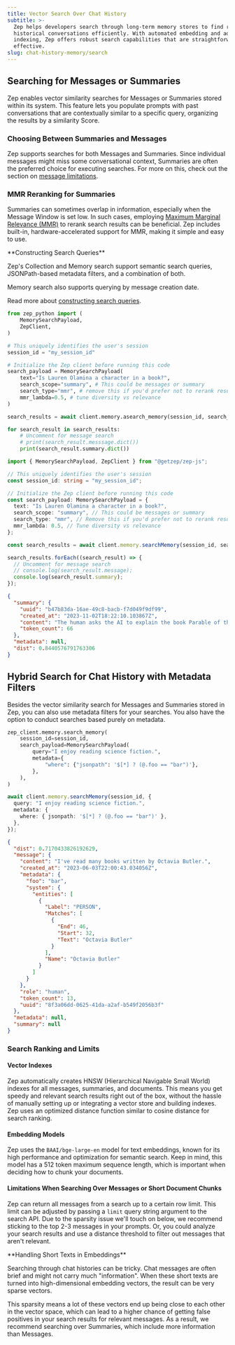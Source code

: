 ```yaml
---
title: Vector Search Over Chat History
subtitle: >-
  Zep helps developers search through long-term memory stores to find relevant
  historical conversations efficiently. With automated embedding and advanced
  indexing, Zep offers robust search capabilities that are straightforward and
  effective.
slug: chat-history-memory/search
---
```



## Searching for Messages or Summaries

Zep enables vector similarity searches for Messages or Summaries stored within its system. This feature lets you populate prompts with past conversations that are contextually similar to a specific query, organizing the results by a similarity Score.

### Choosing Between Summaries and Messages

Zep supports searches for both Messages and Summaries. Since individual messages might miss some conversational context, Summaries are often the preferred choice for executing searches. For more on this, check out the section on [message limitations](#limitations-when-searching-over-messages-or-short-document-chunks).

### MMR Reranking for Summaries

Summaries can sometimes overlap in information, especially when the Message Window is set low. In such cases, employing [Maximum Marginal Relevance (MMR)](/working-with-search#how-zeps-mmr-re-ranking-works) to rerank search results can be beneficial. Zep includes built-in, hardware-accelerated support for MMR, making it simple and easy to use.

<Note>
**Constructing Search Queries**

Zep's Collection and Memory search support semantic search queries, JSONPath-based metadata filters, and a combination
of both.

Memory search also supports querying by message creation date.

Read more about [constructing search queries](/working-with-search#maximal-marginal-relevance-re-ranking).

</Note>

<Tabs group="search">

<Tab title="Python" group-key="python">

```python
from zep_python import (
    MemorySearchPayload,
    ZepClient,
)

# This uniquely identifies the user's session
session_id = "my_session_id"

# Initialize the Zep client before running this code
search_payload = MemorySearchPayload(
    text="Is Lauren Olamina a character in a book?",
    search_scope="summary", # This could be messages or summary
    search_type="mmr", # remove this if you'd prefer not to rerank results
    mmr_lambda=0.5, # tune diversity vs relevance
)

search_results = await client.memory.asearch_memory(session_id, search_payload)

for search_result in search_results:
    # Uncomment for message search
    # print(search_result.messsage.dict())
    print(search_result.summary.dict())
```

</Tab>
<Tab title="Typescript" group-key="ts">

```typescript
import { MemorySearchPayload, ZepClient } from "@getzep/zep-js";

// This uniquely identifies the user's session
const session_id: string = "my_session_id";

// Initialize the Zep client before running this code
const search_payload: MemorySearchPayload = {
  text: "Is Lauren Olamina a character in a book?",
  search_scope: "summary", // This could be messages or summary
  search_type: "mmr", // Remove this if you'd prefer not to rerank results
  mmr_lambda: 0.5, // Tune diversity vs relevance
};

const search_results = await client.memory.searchMemory(session_id, search_payload);

search_results.forEach((search_result) => {
  // Uncomment for message search
  // console.log(search_result.message);
  console.log(search_result.summary);
});
```

</Tab>
</Tabs>

```json
{
  "summary": {
    "uuid": "b47b83da-16ae-49c8-bacb-f7d049f9df99",
    "created_at": "2023-11-02T18:22:10.103867Z",
    "content": "The human asks the AI to explain the book Parable of the Sower by Octavia Butler. The AI responds by explaining that Parable of the Sower is a science fiction novel by Octavia Butler. The book follows the story of Lauren Olamina, a young woman living in a dystopian future where society has collapsed due to environmental disasters, poverty, and violence.",
    "token_count": 66
  },
  "metadata": null,
  "dist": 0.8440576791763306
}
```

## Hybrid Search for Chat History with Metadata Filters

Besides the vector similarity search for Messages and Summaries stored in Zep, you can also use metadata filters for your searches. You also have the option to conduct searches based purely on metadata.

<Tabs group="search">

<Tab title="Python" group-key="python">

```python
zep_client.memory.search_memory(
    session_id=session_id,
    search_payload=MemorySearchPayload(
        query="I enjoy reading science fiction.",
        metadata={
            "where": {"jsonpath": '$[*] ? (@.foo == "bar")'},
        },
    ),
)
```

</Tab>
<Tab title="Typescript" group-key="ts">

```typescript
await client.memory.searchMemory(session_id, {
  query: "I enjoy reading science fiction.",
  metadata: {
    where: { jsonpath: '$[*] ? (@.foo == "bar")' },
  },
});
```

</Tab>
</Tabs>

```json
{
  "dist": 0.7170433826192629,
  "message": {
    "content": "I've read many books written by Octavia Butler.",
    "created_at": "2023-06-03T22:00:43.034056Z",
    "metadata": {
      "foo": "bar",
      "system": {
        "entities": [
          {
            "Label": "PERSON",
            "Matches": [
              {
                "End": 46,
                "Start": 32,
                "Text": "Octavia Butler"
              }
            ],
            "Name": "Octavia Butler"
          }
        ]
      }
    },
    "role": "human",
    "token_count": 13,
    "uuid": "8f3a06dd-0625-41da-a2af-b549f2056b3f"
  },
  "metadata": null,
  "summary": null
}
```

### Search Ranking and Limits

#### Vector Indexes

Zep automatically creates HNSW (Hierarchical Navigable Small World) indexes for all messages, summaries, and documents. This means you get speedy and relevant search results right out of the box, without the hassle of manually setting up or integrating a vector store and building indexes. Zep uses an optimized distance function similar to cosine distance for search ranking.

#### Embedding Models

Zep uses the `BAAI/bge-large-en` model for text embeddings, known for its high performance and optimization for semantic search. Keep in mind, this model has a 512 token maximum sequence length, which is important when deciding how to chunk your documents.

#### Limitations When Searching Over Messages or Short Document Chunks

Zep can return all messages from a search up to a certain row limit. This limit can be adjusted by passing a `limit` query string argument to the search API. Due to the sparsity issue we'll touch on below, we recommend sticking to the top 2-3 messages in your prompts. Or, you could analyze your search results and use a distance threshold to filter out messages that aren't relevant.

<Info>
**Handling Short Texts in Embeddings**

Searching through chat histories can be tricky. Chat messages are often brief and might not carry much "information". When these short texts are turned into high-dimensional embedding vectors, the result can be very sparse vectors.

This sparsity means a lot of these vectors end up being close to each other in the vector space, which can lead to a higher chance of getting false positives in your search results for relevant messages. As a result, we recommend searching over Summaries, which include more information than Messages.

</Info>
